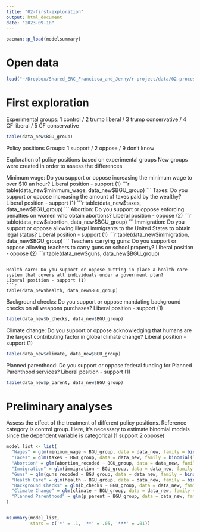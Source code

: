 ```yaml
---
title: "02-first-exploration"
output: html_document
date: "2023-09-18"
---
```


```r
pacman::p_load(modelsummary)
```

# Open data

```r
load("~/Dropbox/Shared_ERC_Francisca_and_Jenny/r-project/data/02-processed-data/data_final.Rdata")
```


# First exploration

Experimental groups:
1 control / 2 trump liberal / 3 trump conservative / 4 CF liberal / 5 CF conservative

```r
table(data_new$BGU_group)
```

Policy positions
Groups: 1 support / 2 oppose / 9 don't know

Exploration of policy positions based on experimental groups
New groups were created in order to assess the differences

Minimum wage: Do you support or oppose increasing the minimum wage to over $10 an hour?
Liberal position - support (1)
```r
table(data_new$minimum_wage, data_new$BGU_group)
```
Taxes: Do you support or oppose increasing the amount of taxes paid by the wealthy?
Liberal position - support (1)
```r
table(data_new$taxes, data_new$BGU_group)
```
Abortion: Do you support or oppose enforcing penalties on women who obtain abortions?
Liberal position - oppose (2)
```r
table(data_new$abortion, data_new$BGU_group)
```
Immigration: Do you support or oppose allowing illegal immigrants to the United States to obtain legal status?
Liberal position - support (1)
```r
table(data_new$immigration, data_new$BGU_group)
```
Teachers carrying guns: Do you support or oppose allowing teachers to carry guns on school property?
Liberal position - oppose (2)
```r
table(data_new$guns, data_new$BGU_group)
```

Health care: Do you support or oppose putting in place a health care system that covers all individuals under a government plan?
Liberal position - support (1)
```r
table(data_new$health, data_new$BGU_group)
```
Background checks: Do you support or oppose mandating background checks on all weapons purchases?
Liberal position - support (1)
```r
table(data_new$b_checks, data_new$BGU_group)
```
Climate change: Do you support or oppose acknowledging that humans are the largest contributing factor in global climate change?
Liberal position - support (1)
```r
table(data_new$climate, data_new$BGU_group)
```
Planned parenthood: Do you support or oppose federal funding for Planned Parenthood services?
Liberal position - support (1)
```r
table(data_new$p_parent, data_new$BGU_group)
```

# Preliminary analyses

Assess the effect of the treatment of different policy positions. Reference category is control group.
Here, it's necessary to estimate binomial models since the dependent variable is categorical (1 support 2 oppose)

```r
model_list <- list(
  "Wages" = glm(minimum_wage ~ BGU_group, data = data_new, family = binomial(link = "logit")),
  "Taxes" = glm(taxes ~ BGU_group, data = data_new, family = binomial(link = "logit")),
  "Abortion" = glm(abortion_recoded ~ BGU_group, data = data_new, family = binomial(link = "logit")),
  "Immigration" = glm(immigration ~ BGU_group, data = data_new, family = binomial(link = "logit")),
  "Guns" = glm(guns_recoded ~ BGU_group, data = data_new, family = binomial(link = "logit")),
  "Health Care" = glm(health ~ BGU_group, data = data_new, family = binomial(link = "logit")),
  "Background Checks" = glm(b_checks ~ BGU_group, data = data_new, family = binomial(link = "logit")),
  "Climate Change" = glm(climate ~ BGU_group, data = data_new, family = binomial(link = "logit")),
  "Planned Parenthood" = glm(p_parent ~ BGU_group, data = data_new, family = binomial(link = "logit"))
)


msummary(model_list, 
         stars = c('*' = .1, '**' = .05, '***' = .01))

```






